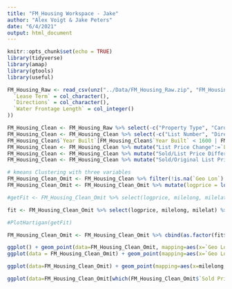 ```yaml
---
title: "FM_Housing Workspace - Jake"
author: "Alex Voigt & Jake Peters"
date: "6/4/2021"
output: html_document
---
```


```r
knitr::opts_chunk$set(echo = TRUE)
library(tidyverse)
library(amap)
library(gtools)
library(useful)
```


```r
FM_Housing_Raw <- read_csv(unz("../Data/FM_Housing_Raw.zip", "FM_Housing_Raw.csv"), col_types = cols(
  `Lease Term` = col_character(),
  `Directions` = col_character(),
  `Water Frontage Length` = col_integer()
))
```

```r
FM_Housing_Clean <- FM_Housing_Raw %>% select(-c("Property Type", "Card Format")) #All properties are Residential for both Property Type and Card Format variables
FM_Housing_Clean <- FM_Housing_Clean %>% select(-c("List Number", "Directions")) #Arbitrary values not useful for data mining
FM_Housing_Clean$`Year Built`[FM_Housing_Clean$`Year Built` < 1600 | FM_Housing_Clean$`Year Built` > 2021] <- NA
FM_Housing_Clean <- FM_Housing_Clean %>% mutate("List Price Change":=`List Price`-`Original List Price`)
FM_Housing_Clean <- FM_Housing_Clean %>% mutate("Sold/List Price Difference":=`Sold Price` - `List Price`)
FM_Housing_Clean <- FM_Housing_Clean %>% mutate("Sold/Original List Price Difference":=`Sold Price` - `Original List Price`)

```


```r
# kmeans Clustering with three variables
FM_Housing_Clean_Omit <- FM_Housing_Clean %>% filter(!is.na(`Geo Lon`) & !is.na(`Geo Lat`))
FM_Housing_Clean_Omit <- FM_Housing_Clean_Omit %>% mutate(logprice = log(`Sold Price`, base = 1.25)) %>% mutate(milelong = (`Geo Lon`+97)/.0185) %>% mutate(milelat = (`Geo Lat` -46)/.0145) %>% mutate(scaledSqFt = 0.001*`Total SqFt.`) 

#getFit <- FM_Housing_Clean_Omit %>% select(logprice, milelong, milelat) %>% FitKMeans(max.clusters=30, nstart=15)

fit <- FM_Housing_Clean_Omit %>% select(logprice, milelong, milelat) %>% Kmeans(27, nstart=25, method="euclidean")

#PlotHartigan(getFit)

FM_Housing_Clean_Omit <- FM_Housing_Clean_Omit %>% cbind(as.factor(fit$cluster)) %>% rename("cluster" = `as.factor(fit$cluster)`)

```

```r

ggplot() + geom_point(data=FM_Housing_Clean_Omit, mapping=aes(x=`Geo Lon`, y=`Geo Lat`), color=FM_Housing_Clean_Omit$`cluster`) + scale_color_gradient(low="yellow",high="red") + ylim(46.75, 46.95) + xlim(-96.95, -96.7)
ggplot(data = FM_Housing_Clean_Omit) + geom_point(mapping=aes(x=`Geo Lon`, y=`Geo Lat`),color=FM_Housing_Clean_Omit$`cluster`)  + scale_color_gradient(low="yellow",high="red") + ylim(46.75, 46.95) + xlim(-96.95, -96.7) + facet_wrap(~cluster)
```

```r
ggplot(data=FM_Housing_Clean_Omit) + geom_point(mapping=aes(x=milelong, y=milelat, colour=cluster)) + xlim(3,19) + ylim(42,70)

ggplot(data=FM_Housing_Clean_Omit[which(FM_Housing_Clean_Omit$`Sold Price` <= 700000 & FM_Housing_Clean_Omit$`Sold Price` > 10000),]) + geom_point(mapping=aes(x=milelong, y=milelat, color=logprice)) + scale_color_continuous(low="yellow", high="red") + facet_wrap(~cluster)+ xlim(3,19) + ylim(42,70)
```

